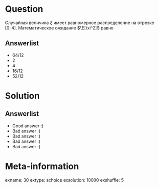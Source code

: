 Question
========
Случайная величина $\xi$ имеет равномерное распределение на отрезке $[0;\,4]$. Математическое ожидание $\E[\xi^2]$ равно
 

Answerlist
----------
*  $64/12$
*  $2$
*  $4$
*  $16/12$
*  $52/12$

Solution
========

Answerlist
----------
*  Good answer :)
*  Bad answer :(
*  Bad answer :(
*  Bad answer :(
*  Bad answer :(

Meta-information
================
exname: 30
extype: schoice
exsolution: 10000
exshuffle: 5

